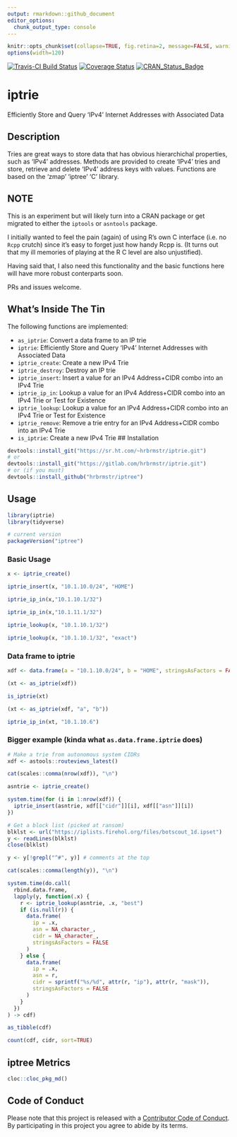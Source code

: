```yaml
---
output: rmarkdown::github_document
editor_options: 
  chunk_output_type: console
---
```

```r
knitr::opts_chunk$set(collapse=TRUE, fig.retina=2, message=FALSE, warning=FALSE)
options(width=120)
```

[![Travis-CI Build Status](https://travis-ci.org/hrbrmstr/iptrie.svg?branch=master)](https://travis-ci.org/hrbrmstr/iptrie) 
[![Coverage Status](https://codecov.io/gh/hrbrmstr/iptrie/branch/master/graph/badge.svg)](https://codecov.io/gh/hrbrmstr/iptrie)
[![CRAN_Status_Badge](http://www.r-pkg.org/badges/version/iptrie)](https://cran.r-project.org/package=iptrie)

# iptrie

Efficiently Store and Query 'IPv4' Internet Addresses with Associated Data

## Description

Tries are great ways to store data that has obvious hierarchichal 
properties, such as 'IPv4' addresses. Methods are provided to create 'IPv4'
tries and store, retrieve and delete 'IPv4' address keys with values. 
Functions are based on the 'zmap' 'iptree' 'C' library.

## NOTE

This is an experiment but will likely turn into a CRAN package or get migrated
to either the `iptools` or `asntools` package. 

I initially wanted to  feel the pain (again) of using R's own C interface
(i.e. no `Rcpp` crutch) since it's easy to forget just how handy Rcpp is. 
(It turns out that my ill memories of playing at the R C level are also unjustified).

Having said that, I also need this functionality and the basic functions here 
will have more robust conterparts soon.

PRs and issues welcome.

## What's Inside The Tin

The following functions are implemented:

- `as_iptrie`: Convert a data frame to an IP trie
- `iptrie`:  Efficiently Store and Query 'IPv4' Internet Addresses with Associated Data
- `iptrie_create`: Create a new IPv4 Trie
- `iptrie_destroy`:  Destroy an IP trie
- `iptrie_insert`: Insert a value for an IPv4 Address+CIDR combo into an IPv4 Trie
- `iptrie_ip_in`:  Lookup a value for an IPv4 Address+CIDR combo into an IPv4 Trie or Test for Existence
- `iptrie_lookup`: Lookup a value for an IPv4 Address+CIDR combo into an IPv4 Trie or Test for Existence
- `iptrie_remove`: Remove a trie entry for an IPv4 Address+CIDR combo into an IPv4 Trie
- `is_iptrie`: Create a new IPv4 Trie
## Installation

```r
devtools::install_git("https://sr.ht.com/~hrbrmstr/iptrie.git")
# or
devtools::install_git("https://gitlab.com/hrbrmstr/iptrie.git")
# or (if you must)
devtools::install_github("hrbrmstr/iptree")
```

## Usage

```r
library(iptrie)
library(tidyverse)

# current version
packageVersion("iptree")

```

### Basic Usage

```r
x <- iptrie_create()

iptrie_insert(x, "10.1.10.0/24", "HOME")

iptrie_ip_in(x,"10.1.10.1/32")

iptrie_ip_in(x,"10.1.11.1/32")

iptrie_lookup(x, "10.1.10.1/32")

iptrie_lookup(x, "10.1.10.1/32", "exact")
```

### Data frame to iptrie

```r
xdf <- data.frame(a = "10.1.10.0/24", b = "HOME", stringsAsFactors = FALSE)

(xt <- as_iptrie(xdf))

is_iptrie(xt)

(xt <- as_iptrie(xdf, "a", "b"))

iptrie_ip_in(xt, "10.1.10.6")
```

### Bigger example (kinda what `as.data.frame.iptrie` does)

```r
# Make a trie from autonomous system CIDRs
xdf <- astools::routeviews_latest()

cat(scales::comma(nrow(xdf)), "\n")

asntrie <- iptrie_create()

system.time(for (i in 1:nrow(xdf)) {
  iptrie_insert(asntrie, xdf[["cidr"]][i], xdf[["asn"]][i])
})

# Get a block list (picked at ransom)
blklst <- url("https://iplists.firehol.org/files/botscout_1d.ipset")
y <- readLines(blklst)
close(blklst)

y <- y[!grepl("^#", y)] # comments at the top

cat(scales::comma(length(y)), "\n")

system.time(do.call(
  rbind.data.frame,
  lapply(y, function(.x) {
    r <- iptrie_lookup(asntrie, .x, "best")
    if (is.null(r)) {
      data.frame(
        ip = .x, 
        asn = NA_character_, 
        cidr = NA_character_,
        stringsAsFactors = FALSE
      )
    } else {
      data.frame(
        ip = .x, 
        asn = r, 
        cidr = sprintf("%s/%d", attr(r, "ip"), attr(r, "mask")),
        stringsAsFactors = FALSE
      )
    }
  })
) -> cdf)

as_tibble(cdf)

count(cdf, cidr, sort=TRUE)
```

## iptree Metrics

```r
cloc::cloc_pkg_md()
```

## Code of Conduct

Please note that this project is released with a [Contributor Code of Conduct](CONDUCT.md). 
By participating in this project you agree to abide by its terms.
